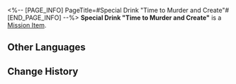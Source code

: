 <%-- [PAGE_INFO]
PageTitle=#Special Drink "Time to Murder and Create"#
[END_PAGE_INFO] --%>
{{Item Infobox
|id          = 150024
|image       = Item Special Drink Time to Murder and Create.png
|type        = Mission Item
|invCategory = Missions
|rarity      = 3
|effect      = 
|description = A special concoction tailored exclusively for you by the drinksmith Gallagher.
}}
{{Description|''"Raise this glass of 'Time to Murder and Create' in your honor, innovator &mdash;"<br />"To great vengeance."''}}
'''Special Drink "Time to Murder and Create"''' is a [[Mission Item]].

==Other Languages==
{{Other Languages
|en   = Special Drink "Time to Murder and Create"
|zhs  = 特调「谋杀与创造之时」
|zht  = 特調「謀殺與創造之時」
|ja   = 特製モクテル「謀殺と創造の時」
|ko   = 스페셜 블렌드 「살인과 창조의 시간」
|es   = Bebida especial "Tiempo de asesinar y crear"
|fr   = Boisson spéciale «&nbsp;Cadavre exquis&nbsp;»
|ru   = Особый напиток «Время убивать и созидать»
|th   = เครื่องดื่มสูตรพิเศษ "ช่วงเวลาแห่งการเข่นฆ่าและสร้างสรรค์"
|vi   = Thức Uống Đặc Sắc "Thời Gian Mưu Sát Và Sáng Tạo"
|de   = Spezialgetränk „Drei am Haken“
|id   = Racikan Khusus "Momen Pembunuhan dan Penciptaan"
|pt   = Drinque especial "Hora de Matar e Criar"
}}

==Change History==
{{Change History|2.1}}